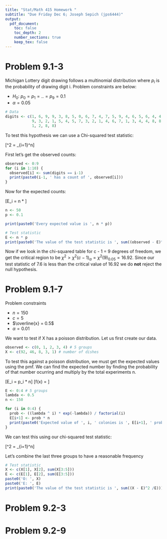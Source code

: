 ```yaml
---
title: "Stat/Math 415 Homework "
subtitle: "Due Friday Dec 6; Joseph Sepich (jps6444)"
output:
  pdf_document:
    toc: false
    toc_depth: 2
    number_sections: true
    keep_tex: false
---
```



# Problem 9.1-3

Michigan Lottery digit drawing follows a multinomial distribution where $p_i$ is the probability of drawing digit i. Problem constraints are below:

* $H_0$: $p_0 = p_1 = .. = p_9 = 0.1$
* $\alpha = 0.05$

```r
# Data
digits <- c(1, 6, 9, 9, 3, 8, 5, 0, 6, 7, 4, 7, 5, 9, 4, 6, 5, 6, 4, 4, 4, 8, 0,
            9, 3, 2, 1, 5, 4, 5, 7, 3, 2, 1, 4, 6, 7, 1, 3, 4, 4, 8, 8, 6, 1, 6,
            1, 2, 8, 8)
```

To test this hypothesis we can use a Chi-squared test statistic:

\[\chi^2 = \Sigma_{i=1}^n\frac{(O_i - E_i)^2}{E_i}\]

First let's get the observed counts:

```r
observed <- 0:9
for (i in 1:10) {
  observed[i] <- sum(digits == i-1)
  print(paste0(i-1, ' has a count of ', observed[i]))
}

```

Now for the expected counts:

\[E_i = n * \hat{p_0}\]

```r
n <- 50
p <- 0.1

print(paste0('Every expected value is ', n * p))
```

```r
# Test statistic
E <- n * p
print(paste0('The value of the test statistic is ', sum((observed - E)^2 /E)))
```

Now if we look in the chi-squared table for c - 1 = 9 degrees of freedom, we get the critical region to be $\chi^2 > \chi^2(c-1)_{\alpha} = \chi^2(9)_{0.05} = 16.92$. Since our test statistic of 7.6 is less than the critical value of 16.92 we do **not** reject the null hypothesis.

# Problem 9.1-7

Problem constraints

* $n = 150$
* $c = 5$
* $\overline{x} = 0.5$
* $\alpha = 0.01$

We want to test if X has a poisson distribution. Let us first create our data.

```r
observed <- c(0, 1, 2, 3, 4) # 5 groups
X <- c(92, 46, 8, 3, 1) # number of dishes
```

To test this against a poisson distribution, we must get the expected values using the pmf. We can find the expected number by finding the probability of that number ocurring and multiply by the total experiments n.

\[E_i = p_i * n\]
\[f(x) = \frac{\lambda^xe^{-\lambda}}{x!}\]

```r
E <- 0:4 # 5 groups
lambda <- 0.5
n <- 150

for (i in 0:4) {
  prob <- ((lambda ^ i) * exp(-lambda)) / factorial(i)
  E[i+1] <- prob * n
  print(paste0('Expected value of ', i, ' colonies is ', E[i+1], ' prob of ', prob))
}
```

We can test this using our chi-squared test statistic:

\[\chi^2 = \Sigma_{i=1}^n\frac{(O_i - E_i)^2}{E_i}\]

Let's combine the last three groups to have a reasonable frequency

```r
# Test statistic
X <- c(X[1], X[2], sum(X[3:5]))
E <- c(E[1], E[2], sum(E[3:5]))
paste0('O: ', X)
paste0('E: ', E)
print(paste0('The value of the test statistic is ', sum((X - E)^2 /E)))
```

# Problem 9.2-3


# Problem 9.2-9



























